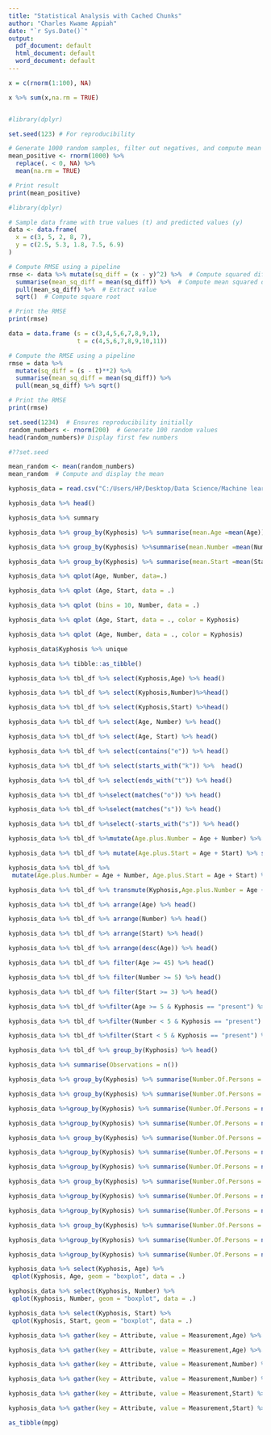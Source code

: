 ```yaml
---
title: "Statistical Analysis with Cached Chunks"
author: "Charles Kwame Appiah"
date: "`r Sys.Date()`"
output:
  pdf_document: default
  html_document: default
  word_document: default
---
```




```r
x = c(rnorm(1:100), NA)

x %>% sum(x,na.rm = TRUE)


#library(dplyr)

set.seed(123) # For reproducibility

# Generate 1000 random samples, filter out negatives, and compute mean
mean_positive <- rnorm(1000) %>%
  replace(. < 0, NA) %>%
  mean(na.rm = TRUE)

# Print result
print(mean_positive)
```
```r
#library(dplyr)

# Sample data frame with true values (t) and predicted values (y)
data <- data.frame(
  x = c(3, 5, 2, 8, 7),
  y = c(2.5, 5.3, 1.8, 7.5, 6.9)
)

# Compute RMSE using a pipeline
rmse <- data %>% mutate(sq_diff = (x - y)^2) %>%  # Compute squared differences
  summarise(mean_sq_diff = mean(sq_diff)) %>%  # Compute mean squared difference
  pull(mean_sq_diff) %>%  # Extract value
  sqrt()  # Compute square root

# Print the RMSE
print(rmse)
```
```r
data = data.frame (s = c(3,4,5,6,7,8,9,1), 
                   t = c(4,5,6,7,8,9,10,11))

# Compute the RMSE using a pipeline 
rmse = data %>%
  mutate(sq_diff = (s - t)**2) %>%
  summarise(mean_sq_diff = mean(sq_diff)) %>%
  pull(mean_sq_diff) %>% sqrt()

# Print the RMSE
print(rmse)
```

```r
set.seed(1234)  # Ensures reproducibility initially
random_numbers <- rnorm(200)  # Generate 100 random values
head(random_numbers)# Display first few numbers

#??set.seed 
```


```r
mean_random <- mean(random_numbers)
mean_random  # Compute and display the mean
```

```r
kyphosis_data = read.csv("C:/Users/HP/Desktop/Data Science/Machine learning/kyphosis.csv")

kyphosis_data %>% head()

kyphosis_data %>% summary
```

```r
kyphosis_data %>% group_by(Kyphosis) %>% summarise(mean.Age =mean(Age))

kyphosis_data %>% group_by(Kyphosis) %>%summarise(mean.Number =mean(Number))

kyphosis_data %>% group_by(Kyphosis) %>% summarise(mean.Start =mean(Start))
```

```r
kyphosis_data %>% qplot(Age, Number, data=.)

kyphosis_data %>% qplot (Age, Start, data = .)

kyphosis_data %>% qplot (bins = 10, Number, data = .)
```

```r
kyphosis_data %>% qplot (Age, Start, data = ., color = Kyphosis)

kyphosis_data %>% qplot (Age, Number, data = ., color = Kyphosis)
```

```r
kyphosis_data$Kyphosis %>% unique

kyphosis_data %>% tibble::as_tibble()

kyphosis_data %>% tbl_df %>% select(Kyphosis,Age) %>% head()

kyphosis_data %>% tbl_df %>% select(Kyphosis,Number)%>%head()

kyphosis_data %>% tbl_df %>% select(Kyphosis,Start) %>%head()
```

```r
kyphosis_data %>% tbl_df %>% select(Age, Number) %>% head()

kyphosis_data %>% tbl_df %>% select(Age, Start) %>% head()
```

```r
kyphosis_data %>% tbl_df %>% select(contains("e")) %>% head()

kyphosis_data %>% tbl_df %>% select(starts_with("k")) %>%  head()
```

```r
kyphosis_data %>% tbl_df %>% select(ends_with("t")) %>% head()

kyphosis_data %>% tbl_df %>%select(matches("o")) %>% head()

kyphosis_data %>% tbl_df %>%select(matches("s")) %>% head()

kyphosis_data %>% tbl_df %>%select(-starts_with("s")) %>% head()
```

```r
kyphosis_data %>% tbl_df %>%mutate(Age.plus.Number = Age + Number) %>% select(Kyphosis, Age.plus.Number) %>% head()

kyphosis_data %>% tbl_df %>% mutate(Age.plus.Start = Age + Start) %>% select(Kyphosis, Age.plus.Start) %>% head()
```

```r
kyphosis_data %>% tbl_df %>%
 mutate(Age.plus.Number = Age + Number, Age.plus.Start = Age + Start) %>% select(Kyphosis, Age.plus.Number, Age.plus.Start ) %>% head()
```

```r
kyphosis_data %>% tbl_df %>% transmute(Kyphosis,Age.plus.Number = Age + Number, Age.plus.Start = Age + Start) %>%head()
```

```r
kyphosis_data %>% tbl_df %>% arrange(Age) %>% head()

kyphosis_data %>% tbl_df %>% arrange(Number) %>% head()

kyphosis_data %>% tbl_df %>% arrange(Start) %>% head()

kyphosis_data %>% tbl_df %>% arrange(desc(Age)) %>% head()
```

```r
kyphosis_data %>% tbl_df %>% filter(Age >= 45) %>% head()

kyphosis_data %>% tbl_df %>% filter(Number >= 5) %>% head()

kyphosis_data %>% tbl_df %>% filter(Start >= 3) %>% head()
```

```r
kyphosis_data %>% tbl_df %>%filter(Age >= 5 & Kyphosis == "present") %>% select(Kyphosis, Age) %>% head()

kyphosis_data %>% tbl_df %>%filter(Number < 5 & Kyphosis == "present") %>%select(Kyphosis, Number) %>% head()

kyphosis_data %>% tbl_df %>%filter(Start < 5 & Kyphosis == "present") %>%select(Kyphosis, Start) %>% head()
```

```r
kyphosis_data %>% tbl_df %>% group_by(Kyphosis) %>% head()
```

```r
kyphosis_data %>% summarise(Observations = n())
```

```r
kyphosis_data %>% group_by(Kyphosis) %>% summarise(Number.Of.Persons = n())
```

```r
kyphosis_data %>% group_by(Kyphosis) %>% summarise(Number.Of.Persons = n(), Mean.Age = mean(Age))

kyphosis_data %>%group_by(Kyphosis) %>% summarise(Number.Of.Persons = n(), Mean.Numbers = mean(Number))

kyphosis_data %>%group_by(Kyphosis) %>% summarise(Number.Of.Persons = n(), Mean.Start = mean(Start))
```

```r
kyphosis_data %>% group_by(Kyphosis) %>% summarise(Number.Of.Persons = n(), Median.Age = median(Age))

kyphosis_data %>%group_by(Kyphosis) %>% summarise(Number.Of.Persons = n(), Median.Numbers = median(Number))

kyphosis_data %>%group_by(Kyphosis) %>% summarise(Number.Of.Persons = n(), Median.Start = median(Start))
```

```r
kyphosis_data %>% group_by(Kyphosis) %>% summarise(Number.Of.Persons = n(), Std.Age = sd(Age))

kyphosis_data %>%group_by(Kyphosis) %>% summarise(Number.Of.Persons = n(), Std.Numbers = sd(Number))

kyphosis_data %>%group_by(Kyphosis) %>% summarise(Number.Of.Persons = n(), Std.Start = sd(Start))
```

```r
kyphosis_data %>% group_by(Kyphosis) %>% summarise(Number.Of.Persons = n(), Var.Age = var(Age))

kyphosis_data %>%group_by(Kyphosis) %>% summarise(Number.Of.Persons = n(), Var.Numbers = var(Number))

kyphosis_data %>%group_by(Kyphosis) %>% summarise(Number.Of.Persons = n(), Var.Start = var(Start))
```

```r
kyphosis_data %>% select(Kyphosis, Age) %>%
 qplot(Kyphosis, Age, geom = "boxplot", data = .)

kyphosis_data %>% select(Kyphosis, Number) %>%
 qplot(Kyphosis, Number, geom = "boxplot", data = .)

kyphosis_data %>% select(Kyphosis, Start) %>%
 qplot(Kyphosis, Start, geom = "boxplot", data = .)
```

```r
kyphosis_data %>% gather(key = Attribute, value = Measurement,Age) %>% select(Kyphosis, Attribute, Measurement) %>% head()

kyphosis_data %>% gather(key = Attribute, value = Measurement,Age) %>% select(Kyphosis, Attribute, Measurement) %>% head()%>% qplot(Attribute, Measurement, geom = "boxplot", facets = . ~ Kyphosis, data = .)
```


```r
kyphosis_data %>% gather(key = Attribute, value = Measurement,Number) %>% select(Kyphosis, Attribute, Measurement) %>% head()

kyphosis_data %>% gather(key = Attribute, value = Measurement,Number) %>% select(Kyphosis, Attribute, Measurement) %>% head() %>% qplot(Attribute, Measurement, geom = "boxplot", facets = . ~ Kyphosis, data = .)
```

```r
kyphosis_data %>% gather(key = Attribute, value = Measurement,Start) %>% select(Kyphosis, Attribute, Measurement) %>% head()

kyphosis_data %>% gather(key = Attribute, value = Measurement,Start) %>% select(Kyphosis, Attribute, Measurement) %>% head()%>% qplot(Attribute, Measurement, geom = "boxplot", facets = . ~ Kyphosis, data = .)
```

```r
as_tibble(mpg)
```
